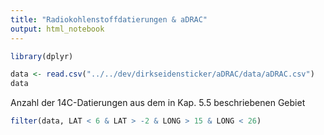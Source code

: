 ```yaml
---
title: "Radiokohlenstoffdatierungen & aDRAC"
output: html_notebook
---
```


```r
library(dplyr)
```


```r
data <- read.csv("../../dev/dirkseidensticker/aDRAC/data/aDRAC.csv")
data
```

Anzahl der 14C-Datierungen aus dem in Kap. 5.5 beschriebenen Gebiet

```r
filter(data, LAT < 6 & LAT > -2 & LONG > 15 & LONG < 26)
```

